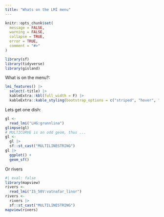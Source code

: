 ```yaml
---
title: "Whats on the LMÍ menu"
---
```


```r
knitr::opts_chunk$set(
  message = FALSE, 
  warning = FALSE,
  collapse = TRUE,
  error = TRUE,
  comment = "#>"
)
```

```r
library(sf)
library(tidyverse)
library(gisland)
```

What is on the menu?:

```r
lmi_features() |> 
  select(-title) |> 
  kableExtra::kbl(full_width = F) |>
  kableExtra::kable_styling(bootstrap_options = c("striped", "hover", "condensed", "responsive"))
```

Lets get one dish:

```r
gl <- 
  read_lmi("LHG:grunnlina")
glimpse(gl)
# MULTICURVE is an odd geom, thus ...
gl <-
  gl |> 
  sf::st_cast("MULTILINESTRING")
gl |> 
  ggplot() +
  geom_sf()
```

Or rivers

```r
#| eval: false
library(mapview)
rivers <- 
  read_lmi("IS_50V:vatnafar_linur")
rivers <-
  rivers |> 
  sf::st_cast("MULTILINESTRING")
mapview(rivers)
```

